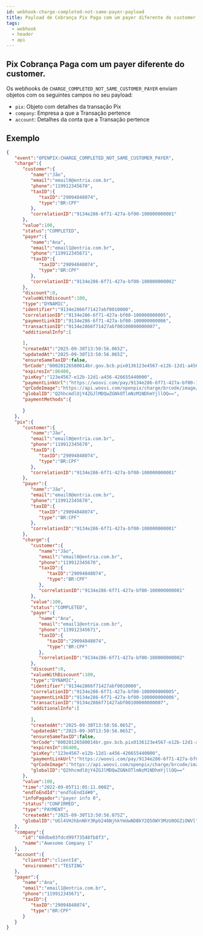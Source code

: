 ```yaml
---
id: webhook-charge-completed-not-same-payer-payload
title: Payload de Cobrança Pix Paga com um payer diferente do customer.
tags:
  - webhook
  - header
  - api
---
```


## Pix Cobrança Paga com um payer diferente do customer.

Os webhooks de `CHARGE_COMPLETED_NOT_SAME_CUSTOMER_PAYER` enviam objetos com os seguintes campos no seu payload:

- `pix`: Objeto com detalhes da transação Pix
- `company`: Empresa a que a Transação pertence
- `account`: Detalhes da conta que a Transação pertence

## Exemplo

```json
{
   "event":"OPENPIX:CHARGE_COMPLETED_NOT_SAME_CUSTOMER_PAYER",
   "charge":{
      "customer":{
         "name":"Jão",
         "email":"email0@entria.com.br",
         "phone":"119912345670",
         "taxID":{
            "taxID":"29094848074",
            "type":"BR:CPF"
         },
         "correlationID":"9134e286-6f71-427a-bf00-100000000001"
      },
      "value":100,
      "status":"COMPLETED",
      "payer":{
         "name":"Ana",
         "email":"email1@entria.com.br",
         "phone":"119912345671",
         "taxID":{
            "taxID":"29094848074",
            "type":"BR:CPF"
         },
         "correlationID":"9134e286-6f71-427a-bf00-100000000002"
      },
      "discount":0,
      "valueWithDiscount":100,
      "type":"DYNAMIC",
      "identifier":"9134e2866f71427abf0010000",
      "correlationID":"9134e286-6f71-427a-bf00-100000000005",
      "paymentLinkID":"9134e286-6f71-427a-bf00-100000000006",
      "transactionID":"9134e2866f71427abf00100000000007",
      "additionalInfo":[
         
      ],
      "createdAt":"2025-09-30T13:50:56.065Z",
      "updatedAt":"2025-09-30T13:50:56.065Z",
      "ensureSameTaxID":false,
      "brCode":"00020126580014br.gov.bcb.pix0136123e4567-e12b-12d1-a456-42665544000052040000530398654041.005802BR5915Call_me_Awesome6009Sao_Paulo622905259134e2866f71427abf001000063047029",
      "expiresIn":86400,
      "pixKey":"123e4567-e12b-12d1-a456-426655440000",
      "paymentLinkUrl":"https://woovi.com/pay/9134e286-6f71-427a-bf00-100000000006",
      "qrCodeImage":"https://api.woovi.com/openpix/charge/brcode/image/9134e286-6f71-427a-bf00-100000000006.png",
      "globalID":"Q2hhcmdlOjY4ZGJlMDQwZGNkOTlmNzM1NDhmYjllOQ==",
      "paymentMethods":{
         
      }
   },
   "pix":{
      "customer":{
         "name":"Jão",
         "email":"email0@entria.com.br",
         "phone":"119912345670",
         "taxID":{
            "taxID":"29094848074",
            "type":"BR:CPF"
         },
         "correlationID":"9134e286-6f71-427a-bf00-100000000001"
      },
      "payer":{
         "name":"Jão",
         "email":"email0@entria.com.br",
         "phone":"119912345670",
         "taxID":{
            "taxID":"29094848074",
            "type":"BR:CPF"
         },
         "correlationID":"9134e286-6f71-427a-bf00-100000000001"
      },
      "charge":{
         "customer":{
            "name":"Jão",
            "email":"email0@entria.com.br",
            "phone":"119912345670",
            "taxID":{
               "taxID":"29094848074",
               "type":"BR:CPF"
            },
            "correlationID":"9134e286-6f71-427a-bf00-100000000001"
         },
         "value":100,
         "status":"COMPLETED",
         "payer":{
            "name":"Ana",
            "email":"email1@entria.com.br",
            "phone":"119912345671",
            "taxID":{
               "taxID":"29094848074",
               "type":"BR:CPF"
            },
            "correlationID":"9134e286-6f71-427a-bf00-100000000002"
         },
         "discount":0,
         "valueWithDiscount":100,
         "type":"DYNAMIC",
         "identifier":"9134e2866f71427abf0010000",
         "correlationID":"9134e286-6f71-427a-bf00-100000000005",
         "paymentLinkID":"9134e286-6f71-427a-bf00-100000000006",
         "transactionID":"9134e2866f71427abf00100000000007",
         "additionalInfo":[
            
         ],
         "createdAt":"2025-09-30T13:50:56.065Z",
         "updatedAt":"2025-09-30T13:50:56.065Z",
         "ensureSameTaxID":false,
         "brCode":"00020126580014br.gov.bcb.pix0136123e4567-e12b-12d1-a456-42665544000052040000530398654041.005802BR5915Call_me_Awesome6009Sao_Paulo622905259134e2866f71427abf001000063047029",
         "expiresIn":86400,
         "pixKey":"123e4567-e12b-12d1-a456-426655440000",
         "paymentLinkUrl":"https://woovi.com/pay/9134e286-6f71-427a-bf00-100000000006",
         "qrCodeImage":"https://api.woovi.com/openpix/charge/brcode/image/9134e286-6f71-427a-bf00-100000000006.png",
         "globalID":"Q2hhcmdlOjY4ZGJlMDQwZGNkOTlmNzM1NDhmYjllOQ=="
      },
      "value":100,
      "time":"2022-09-05T11:05:11.000Z",
      "endToEndId":"endToEndId#0",
      "infoPagador":"payer info 0",
      "status":"CONFIRMED",
      "type":"PAYMENT",
      "createdAt":"2025-09-30T13:50:56.075Z",
      "globalID":"UGl4VHJhbnNhY3Rpb246NjhkYmUwNDBkY2Q5OWY3MzU0OGZiOWVl"
   },
   "company":{
      "id":"68dbe03fdcd99f73548fb8f3",
      "name":"Awesome Company 1"
   },
   "account":{
      "clientId":"clientId",
      "environment":"TESTING"
   },
   "payer":{
      "name":"Ana",
      "email":"email1@entria.com.br",
      "phone":"119912345671",
      "taxID":{
         "taxID":"29094848074",
         "type":"BR:CPF"
      }
   }
}
```
